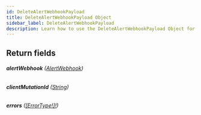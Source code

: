 ```yaml
---
id: DeleteAlertWebhookPayload
title: DeleteAlertWebhookPayload Object
sidebar_label: DeleteAlertWebhookPayload
description: Learn how to use the DeleteAlertWebhookPayload Object for Prismatic's API.
---
```


## Return fields

###### <b>alertWebhook</b> ([AlertWebhook](api/schema/object/AlertWebhook.mdx))

###### <b>clientMutationId</b> ([String](api/schema/scalar/String.mdx))

###### <b>errors</b> ([[ErrorType!]!](api/schema/object/ErrorType.mdx))
